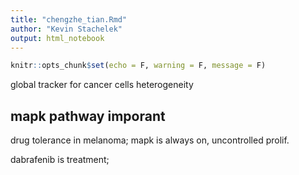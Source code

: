```yaml
---
title: "chengzhe_tian.Rmd"
author: "Kevin Stachelek"
output: html_notebook
---
```


```r
knitr::opts_chunk$set(echo = F, warning = F, message = F)
```

global tracker for cancer cells heterogeneity

## mapk pathway imporant 

drug tolerance in melanoma; mapk is always on, uncontrolled prolif. 

dabrafenib is treatment; 